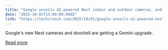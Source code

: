 ```yaml
---
title: "Google unveils AI-powered Nest indoor and outdoor cameras, and a new doorbell"
date: "2025-10-01T13:00:00.000Z"
link: "https://techcrunch.com/2025/10/01/google-unveils-ai-powered-nest-indoor-and-outdoor-cameras-and-a-new-doorbell/"
---
```


Google's new Nest cameras and doorbell are getting a Gemini upgrade. 

[Read more](https://techcrunch.com/2025/10/01/google-unveils-ai-powered-nest-indoor-and-outdoor-cameras-and-a-new-doorbell/)
